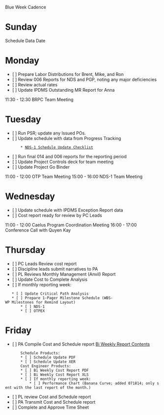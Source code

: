 Blue Week Cadence

= Sunday =
Schedule Data Date

= Monday =
* [ ] Prepare Labor Distributions for Brent, Mike, and Ron
* [ ] Review 006 Reports for NDS and PGP, noting any major deficiencies
* [ ] Review actual rates
* [ ] Update IPDMS Outstanding MR Report for Anna

11:30 - 12:30 BRPC Team Meeting

= Tuesday =
* [ ] Run PSR; update any Issued POs.
* [ ] Update schedule with data from Progress Tracking
        * [[NDS-1 Schedule Update Checklist]]
* [ ] Run final 014 and 006 reports for the reporting period
* [ ] Update Project Controls deck for team meeting
* [ ] Update Project Go Binder

11:00 - 12:00 OTP Team Meeting
15:00 - 16:00 NDS-1 Team Meeting

= Wednesday =
* [ ] Update schedule with IPDMS Exception Report data
* [ ] Cost report ready for review by PC Leads

11:00 - 12:00 Caelus Program Coordination Meeting
16:00 - 17:00 Conference Call with Quyen Kay

= Thursday =
* [ ] PC Leads Review cost report
* [ ] Discipline leads submit narratives to PA
* [ ] PL Reviews Monthly Management (Anvil) Report
* [ ] Update Cost to Complete Analysis
* [ ] If monthly reporting week:
	* [ ] Update Critical Path Analysis
	* [ ] Prepare 1-Pager Milestone Schedule (WBS-WP Milestones for Remind Layout)
		* [ ] NDS-1
		* [ ] OTPEX

= Friday =
* [ ] PA Compile Cost and Schedule report [[Bi Weekly Report Contents]]
        Schedule Products:
		* [ ] Schedule Update PDF
		* [ ] Schedule Update XER
        Cost Engineer Products:
		* [ ] Bi Weekly Cost Report PDF
		* [ ] Bi Weekly Cost Report XLS
		* [ ] If monthly reporting week:
			* [ ] Performance Chart (Banana Curve; added 071814; only sent with the last report of the month.)
* [ ] PL review Cost and Schedule report
* [ ] PA Transmit Cost and Schedule report
* [ ] Complete and Approve Time Sheet

